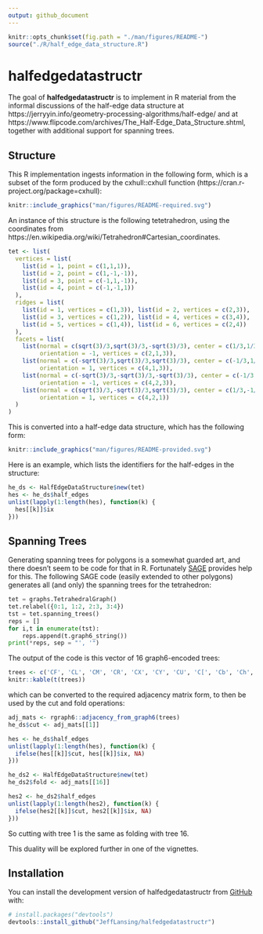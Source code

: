 ```yaml
---
output: github_document
---
```


<!-- README.md is generated from README.Rmd. Please edit that file -->

```r
knitr::opts_chunk$set(fig.path = "./man/figures/README-")
source("./R/half_edge_data_structure.R")
```

# halfedgedatastructr

The goal of **halfedgedatastructr** is to implement in R material from the informal discussions of the half-edge data structure at https://jerryyin.info/geometry-processing-algorithms/half-edge/ and
at https://www.flipcode.com/archives/The_Half-Edge_Data_Structure.shtml, together with additional support for spanning trees.


## Structure

This R implementation ingests information in the following form, which is a subset of the form produced by the cxhull::cxhull function (https://cran.r-project.org/package=cxhull):

```r
knitr::include_graphics("man/figures/README-required.svg")
```


An instance of this structure is the following tetetrahedron, using the coordinates from https://en.wikipedia.org/wiki/Tetrahedron#Cartesian_coordinates.

```r
tet <- list(
  vertices = list(
    list(id = 1, point = c(1,1,1)),
    list(id = 2, point = c(1,-1,-1)),
    list(id = 3, point = c(-1,1,-1)),
    list(id = 4, point = c(-1,-1,1))
  ),
  ridges = list(
    list(id = 1, vertices = c(1,3)), list(id = 2, vertices = c(2,3)),
    list(id = 3, vertices = c(1,2)), list(id = 4, vertices = c(3,4)),
    list(id = 5, vertices = c(1,4)), list(id = 6, vertices = c(2,4))
  ),
  facets = list(
    list(normal = c(sqrt(3)/3,sqrt(3)/3,-sqrt(3)/3), center = c(1/3,1/3,-1/3),
         orientation = -1, vertices = c(2,1,3)),
    list(normal = c(-sqrt(3)/3,sqrt(3)/3,sqrt(3)/3), center = c(-1/3,1/3,1/3),
         orientation = 1, vertices = c(4,1,3)),
    list(normal = c(-sqrt(3)/3,-sqrt(3)/3,-sqrt(3)/3), center = c(-1/3,-1/3,-1/3),
         orientation = -1, vertices = c(4,2,3)),
    list(normal = c(sqrt(3)/3,-sqrt(3)/3,sqrt(3)/3), center = c(1/3,-1/3,1/3),
         orientation = 1, vertices = c(4,2,1))
  )
)
```


This is converted into a half-edge data structure, which has the following form:
```r
knitr::include_graphics("man/figures/README-provided.svg")
```

Here is an example, which lists the identifiers for the half-edges in the structure:
```r
he_ds <- HalfEdgeDataStructure$new(tet)
hes <- he_ds$half_edges
unlist(lapply(1:length(hes), function(k) {
  hes[[k]]$ix
}))
```

## Spanning Trees

Generating spanning trees for polygons is a somewhat guarded art, and there doesn't seem to be code for that in R. Fortunately [SAGE](https://doc.sagemath.org/html/en/reference/graphs/sage/graphs/spanning_tree.html#sage.graphs.spanning_tree.spanning_trees) provides help for this. The following SAGE code (easily extended to other polygons) generates all (and only) the spanning trees for the tetrahedron:

```python
tet = graphs.TetrahedralGraph()
tet.relabel({0:1, 1:2, 2:3, 3:4})
tst = tet.spanning_trees()
reps = []
for i,t in enumerate(tst):
    reps.append(t.graph6_string())
print(*reps, sep = "', '")
```

The output of the code is this vector of 16 graph6-encoded trees:

```r
trees <- c('CF', 'CL', 'CM', 'CR', 'CX', 'CY', 'CU', 'C[', 'Cb', 'Ch', 'Ci', 'Cd', 'Ck', 'Cp', 'Cq', 'Cs')
knitr::kable(t(trees))
```
which can be converted to the required adjacency matrix form, to then be used by the cut and fold operations:

```r
adj_mats <- rgraph6::adjacency_from_graph6(trees)
he_ds$cut <- adj_mats[[1]]

hes <- he_ds$half_edges
unlist(lapply(1:length(hes), function(k) {
  ifelse(hes[[k]]$cut, hes[[k]]$ix, NA)
}))

he_ds2 <- HalfEdgeDataStructure$new(tet)
he_ds2$fold <- adj_mats[[16]]

hes2 <- he_ds2$half_edges
unlist(lapply(1:length(hes2), function(k) {
  ifelse(hes2[[k]]$cut, hes2[[k]]$ix, NA)
}))
```

So cutting with tree 1 is the same as folding with tree 16. 

This duality will be explored further in one of the vignettes.

## Installation

You can install the development version of halfedgedatastructr from [GitHub](https://github.com/) with:

``` r
# install.packages("devtools")
devtools::install_github("JeffLansing/halfedgedatastructr")
```

